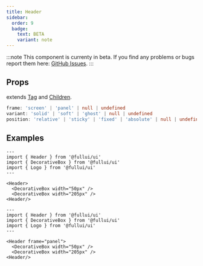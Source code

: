 ```yaml
---
title: Header
sidebar:
  order: 9
  badge:
    text: BETA
    variant: note
---
```


:::note
This component is currenty in beta.
If you find any problems or bugs report them here: [GitHub Issues](https://github.com/fulldevlabs/fullui/issues).
:::

## Props
extends [Tag](/components/tag) and [Children](/components/children).
```ts
frame: 'screen' | 'panel' | null | undefined
variant: 'solid' | 'soft' | 'ghost' | null | undefined
position: 'relative' | 'sticky' | 'fixed' | 'absolute' | null | undefined
```

## Examples
```astro live
---
import { Header } from '@fullui/ui'
import { DecorativeBox } from '@fullui/ui'
import { Logo } from '@fullui/ui'
---

<Header>
  <DecorativeBox width="50px" />
  <DecorativeBox width="205px" />
<Header/>
```

```astro live
---
import { Header } from '@fullui/ui'
import { DecorativeBox } from '@fullui/ui'
import { Logo } from '@fullui/ui'
---

<Header frame="panel">
  <DecorativeBox width="50px" />
  <DecorativeBox width="205px" />
<Header/>
```